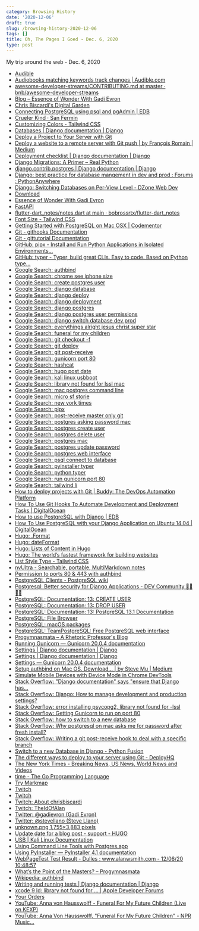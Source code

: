 ```yaml
---
category: Browsing History
date: '2020-12-06'
draft: true
slug: /browsing-history-2020-12-06
tags: []
title: Oh, The Pages I Goed ~ Dec. 6, 2020
type: post
---
```



My trip around the web - Dec. 6, 2020

- [Audible](https://www.audible.com/)
- [Audiobooks matching keywords track changes | Audible.com](https://www.audible.com/search?keywords=track+changes&ref=a_hp_t1_header_search)
- [awesome-developer-streams/CONTRIBUTING.md at master · bnb/awesome-developer-streams](https://github.com/bnb/awesome-developer-streams/blob/master/CONTRIBUTING.md)
- [Blog – Essence of Wonder With Gadi Evron](https://essenceofwonder.com/blog-2/)
- [Chris Biscardi's Digital Garden](https://www.christopherbiscardi.com/)
- [Connecting PostgreSQL using psql and pgAdmin | EDB](https://www.enterprisedb.com/postgres-tutorials/connecting-postgresql-using-psql-and-pgadmin)
- [Crueler Kind · San Fermin](https://open.spotify.com/album/71XLVZtjVzsVGwL6VKckaf?highlight=spotify:track:6h0mHDcRBUbViG36YW0ujv)
- [Customizing Colors - Tailwind CSS](https://tailwindcss.com/docs/customizing-colors)
- [Databases | Django documentation | Django](https://docs.djangoproject.com/en/3.1/ref/databases/#postgresql-notes)
- [Deploy a Project to Your Server with Git](https://daveceddia.com/deploy-git-repo-to-server/)
- [Deploy a website to a remote server with Git push | by François Romain | Medium](https://medium.com/@francoisromain/vps-deploy-with-git-fea605f1303b)
- [Deployment checklist | Django documentation | Django](https://docs.djangoproject.com/en/3.1/howto/deployment/checklist/)
- [Django Migrations: A Primer – Real Python](https://realpython.com/django-migrations-a-primer/)
- [django.contrib.postgres | Django documentation | Django](https://docs.djangoproject.com/en/3.1/ref/contrib/postgres/)
- [Django: best practice for database mangement in dev and prod : Forums : PythonAnywhere](https://www.pythonanywhere.com/forums/topic/13438/)
- [Django: Switching Databases on Per-View Level - DZone Web Dev](https://dzone.com/articles/django-switching-databases)
- [Download](https://www.pgadmin.org/download/)
- [Essence of Wonder With Gadi Evron](https://essenceofwonder.com/)
- [FastAPI](https://fastapi.tiangolo.com/)
- [flutter-dart_notes/notes.dart at main · bobrossrtx/flutter-dart_notes](https://github.com/bobrossrtx/flutter-dart_notes/blob/main/notes.dart)
- [Font Size - Tailwind CSS](https://tailwindcss.com/docs/font-size)
- [Getting Started with PostgreSQL on Mac OSX | Codementor](https://www.codementor.io/@engineerapart/getting-started-with-postgresql-on-mac-osx-are8jcopb)
- [Git - githooks Documentation](https://git-scm.com/docs/githooks)
- [Git - gittutorial Documentation](https://git-scm.com/docs/gittutorial/2.8.6)
- [GitHub: pipx - Install and Run Python Applications in Isolated Environments...](https://github.com/pipxproject/pipx)
- [GitHub: typer - Typer, build great CLIs. Easy to code. Based on Python type...](https://github.com/tiangolo/typer)
- [Google Search: authbind](https://www.google.com/search?client=safari&rls=en&q=authbind&ie=UTF-8&oe=UTF-8)
- [Google Search: chrome see iphone size](https://www.google.com/search?client=safari&rls=en&q=chrome+see+iphone+size&ie=UTF-8&oe=UTF-8)
- [Google Search: create postgres user](https://www.google.com/search?client=safari&rls=en&q=create+postgres+user&ie=UTF-8&oe=UTF-8)
- [Google Search: django database](https://www.google.com/search?client=safari&rls=en&q=django+database&ie=UTF-8&oe=UTF-8)
- [Google Search: django deploy](https://www.google.com/search?client=safari&rls=en&q=django+deploy&ie=UTF-8&oe=UTF-8)
- [Google Search: django deployment](https://www.google.com/search?client=safari&rls=en&q=django+deployment&ie=UTF-8&oe=UTF-8)
- [Google Search: django postgres](https://www.google.com/search?client=safari&rls=en&q=django+postgres&ie=UTF-8&oe=UTF-8)
- [Google Search: django postgres user permissions](https://www.google.com/search?client=safari&rls=en&q=django+postgres+user+permissions&ie=UTF-8&oe=UTF-8)
- [Google Search: django switch database dev prod](https://www.google.com/search?client=safari&rls=en&q=django+switch+database+dev+prod&ie=UTF-8&oe=UTF-8)
- [Google Search: everythings alright jesus christ super star](https://www.google.com/search?client=safari&rls=en&q=everythings+alright+jesus+christ+super+star&ie=UTF-8&oe=UTF-8)
- [Google Search: funeral for my children](https://www.google.com/search?client=safari&rls=en&q=funeral+for+my+children&ie=UTF-8&oe=UTF-8)
- [Google Search: git checkout -f](https://www.google.com/search?client=safari&rls=en&q=git+checkout+-f&ie=UTF-8&oe=UTF-8)
- [Google Search: git deploy](https://www.google.com/search?client=safari&rls=en&q=git+deploy&ie=UTF-8&oe=UTF-8)
- [Google Search: git post-receive](https://www.google.com/search?client=safari&rls=en&q=git+post-receive&ie=UTF-8&oe=UTF-8)
- [Google Search: gunicorn port 80](https://www.google.com/search?client=safari&rls=en&q=gunicorn+port+80&ie=UTF-8&oe=UTF-8)
- [Google Search: hashcat](https://www.google.com/search?client=safari&rls=en&q=hashcat&ie=UTF-8&oe=UTF-8)
- [Google Search: hugo post date](https://www.google.com/search?client=safari&rls=en&q=hugo+post+date&ie=UTF-8&oe=UTF-8)
- [Google Search: kali linux usbboot](https://www.google.com/search?client=safari&rls=en&q=kali+linux+usbboot&ie=UTF-8&oe=UTF-8)
- [Google Search: library not found for lssl mac](https://www.google.com/search?newwindow=1&client=safari&rls=en&ei=N5rNX9mYCu6H5wLRz7LwBA&q=library+not+found+for+lssl+mac&oq=library+not+found+for+lssl&gs_lcp=CgZwc3ktYWIQARgCMgIIADICCAAyBAgAEEMyBAgAEB46BAgAEEdQoNsBWPyPAmCUpAJoBHACeACAAV2IAfcCkgEBNZgBAKABAaoBB2d3cy13aXrIAQjAAQE&sclient=psy-ab)
- [Google Search: mac postgres command line](https://www.google.com/search?client=safari&rls=en&q=mac+postgres+command+line&ie=UTF-8&oe=UTF-8)
- [Google Search: micro sf storie](https://www.google.com/search?client=safari&rls=en&q=micro+sf+storie&ie=UTF-8&oe=UTF-8)
- [Google Search: new york times](https://www.google.com/search?client=safari&rls=en&q=new+york+times&ie=UTF-8&oe=UTF-8)
- [Google Search: pipx](https://www.google.com/search?client=safari&rls=en&q=pipx&ie=UTF-8&oe=UTF-8)
- [Google Search: post-receive master only git](https://www.google.com/search?client=safari&rls=en&q=post-receive+master+only+git&ie=UTF-8&oe=UTF-8)
- [Google Search: postgres asking password mac](https://www.google.com/search?client=safari&rls=en&q=postgres+asking+password+mac&ie=UTF-8&oe=UTF-8)
- [Google Search: postgres create user](https://www.google.com/search?client=safari&rls=en&q=postgres+create+user&ie=UTF-8&oe=UTF-8)
- [Google Search: postgres delete user](https://www.google.com/search?client=safari&rls=en&q=postgres+delete+user&ie=UTF-8&oe=UTF-8)
- [Google Search: postgres mac](https://www.google.com/search?newwindow=1&client=safari&rls=en&ei=BT7NX7ydEcyxggeb5qGIAQ&q=postgres+mac&oq=postgres+mac&gs_lcp=CgZwc3ktYWIQAzIFCAAQkQIyBQgAEJECMgIIADICCAAyAggAMgIIADICCAAyAggAMgIIADICCAA6BAgAEEc6BAgAEA06BAgAEAo6BggAEAcQHlDfLViuX2C9YWgAcAJ4AIABiwGIAbIGkgEDMS42mAEAoAEBqgEHZ3dzLXdpesgBCMABAQ&sclient=psy-ab&ved=0ahUKEwj8s_D8l7rtAhXMmOAKHRtzCBEQ4dUDCAw&uact=5)
- [Google Search: postgres update password](https://www.google.com/search?client=safari&rls=en&q=postgres+update+password&ie=UTF-8&oe=UTF-8)
- [Google Search: postgres web interface](https://www.google.com/search?client=safari&rls=en&q=postgres+web+interface&ie=UTF-8&oe=UTF-8)
- [Google Search: psql connect to database](https://www.google.com/search?client=safari&rls=en&q=psql+connect+to+database&ie=UTF-8&oe=UTF-8)
- [Google Search: pyinstaller typer](https://www.google.com/search?newwindow=1&client=safari&rls=en&ei=05bNX8WDDaPy5gLvqoOgCg&q=pyinstaller+typer&oq=pyinstaller+typer&gs_lcp=CgZwc3ktYWIQAzIFCAAQzQIyBQgAEM0CMgUIABDNAjIFCAAQzQIyBQgAEM0COgQIABBHOgcIABDJAxBDOgQIABBDOgIIADoFCAAQyQM6BggAEBYQHjoICAAQFhAKEB5QpRRY0Rhgmx1oAHACeACAAYYBiAGwBJIBAzUuMZgBAKABAaoBB2d3cy13aXrIAQjAAQE&sclient=psy-ab&ved=0ahUKEwiFuaHV7LrtAhUjuVkKHW_VAKQQ4dUDCAw&uact=5)
- [Google Search: python typer](https://www.google.com/search?client=safari&rls=en&q=python+typer&ie=UTF-8&oe=UTF-8)
- [Google Search: run gunicorn port 80](https://www.google.com/search?client=safari&rls=en&q=run+gunicorn+port+80&ie=UTF-8&oe=UTF-8)
- [Google Search: tailwind li](https://www.google.com/search?newwindow=1&client=safari&rls=en&ei=8mzMX7W4Msu05gL6g6_oAw&q=tailwind+li+&oq=tailwind+li+&gs_lcp=CgZwc3ktYWIQAzIJCAAQyQMQFhAeOgQIABBHOgoIABCxAxDJAxBDOgQIABBDOgcIABCxAxBDOggIABDJAxCRAjoFCAAQkQI6AggAUOcYWLUfYPQhaABwAngAgAHNAogByQeSAQcxLjAuMi4xmAEAoAEBqgEHZ3dzLXdpesgBCMABAQ&sclient=psy-ab&ved=0ahUKEwi1-bDL0LjtAhVLmlkKHfrBCz0Q4dUDCAw&uact=5)
- [How to deploy projects with Git | Buddy: The DevOps Automation Platform](https://buddy.works/blog/how-deploy-projects-with-git)
- [How To Use Git Hooks To Automate Development and Deployment Tasks | DigitalOcean](https://www.digitalocean.com/community/tutorials/how-to-use-git-hooks-to-automate-development-and-deployment-tasks)
- [How to use PostgreSQL with Django | EDB](https://www.enterprisedb.com/postgres-tutorials/how-use-postgresql-django)
- [How To Use PostgreSQL with your Django Application on Ubuntu 14.04 | DigitalOcean](https://www.digitalocean.com/community/tutorials/how-to-use-postgresql-with-your-django-application-on-ubuntu-14-04)
- [Hugo: .Format](https://gohugo.io/functions/format/)
- [Hugo: dateFormat](https://gohugo.io/functions/dateformat/)
- [Hugo: Lists of Content in Hugo](https://gohugo.io/templates/lists/)
- [Hugo: The world’s fastest framework for building websites](https://gohugo.io/)
- [List Style Type - Tailwind CSS](https://tailwindcss.com/docs/list-style-type)
- [nvUltra - Searchable, portable, MultiMarkdown notes](https://nvultra.com/)
- [Permission to ports 80 & 443 with authbind](https://www.mwells.org/coding/2016/authbind-port-80-443/)
- [PostgreSQL Clients - PostgreSQL wiki](https://wiki.postgresql.org/wiki/PostgreSQL_Clients)
- [Postgresql: Better security for Django Applications - DEV Community 👩‍💻👨‍💻](https://dev.to/matthewhegarty/postgresql-better-security-for-django-applications-3c7m)
- [PostgreSQL: Documentation: 13: CREATE USER](https://www.postgresql.org/docs/13/sql-createuser.html)
- [PostgreSQL: Documentation: 13: DROP USER](https://www.postgresql.org/docs/13/sql-dropuser.html)
- [PostgreSQL: Documentation: 13: PostgreSQL 13.1 Documentation](https://www.postgresql.org/docs/13/index.html)
- [PostgreSQL: File Browser](https://www.postgresql.org/ftp/pgadmin/pgadmin4/v4.28/macos/)
- [PostgreSQL: macOS packages](https://www.postgresql.org/download/macosx/)
- [PostgreSQL: TeamPostgreSQL: Free PostgreSQL web interface](https://www.postgresql.org/about/news/teampostgresql-free-postgresql-web-interface-1396/)
- [Progymnasmata – A Rhetoric Professor's Blog](https://stevellano.com/)
- [Running Gunicorn — Gunicorn 20.0.4 documentation](https://docs.gunicorn.org/en/stable/run.html)
- [Settings | Django documentation | Django](https://docs.djangoproject.com/en/3.1/ref/settings/#databases)
- [Settings | Django documentation | Django](https://docs.djangoproject.com/en/3.1/ref/settings/#std:setting-DATABASES)
- [Settings — Gunicorn 20.0.4 documentation](https://docs.gunicorn.org/en/stable/settings.html)
- [Setup authbind on Mac OS. Download… | by Steve Mu | Medium](https://medium.com/@steve.mu.dev/setup-authbind-on-mac-os-6aee72cb828)
- [Simulate Mobile Devices with Device Mode in Chrome DevTools](https://developers.google.com/web/tools/chrome-devtools/device-mode)
- [Stack Overflow: "Django documentation" says "ensure that Django has...](https://stackoverflow.com/questions/13337571/django-documentation-says-ensure-that-django-has-permission-to-create-and-alt)
- [Stack Overflow: Django: How to manage development and production settings?](https://stackoverflow.com/questions/10664244/django-how-to-manage-development-and-production-settings)
- [Stack Overflow: error installing psycopg2, library not found for -lssl](https://stackoverflow.com/questions/26288042/error-installing-psycopg2-library-not-found-for-lssl)
- [Stack Overflow: Getting Gunicorn to run on port 80](https://stackoverflow.com/questions/16225872/getting-gunicorn-to-run-on-port-80)
- [Stack Overflow: how to switch to a new database](https://stackoverflow.com/questions/38067164/how-to-switch-to-a-new-database)
- [Stack Overflow: Why postgresql on mac asks me for password after fresh install?](https://stackoverflow.com/questions/46781471/why-postgresql-on-mac-asks-me-for-password-after-fresh-install)
- [Stack Overflow: Writing a git post-receive hook to deal with a specific branch](https://stackoverflow.com/questions/7351551/writing-a-git-post-receive-hook-to-deal-with-a-specific-branch)
- [Switch to a new Database in Django - Python Fusion](https://pythonfusion.com/switch-database-django/)
- [The different ways to deploy to your server using Git - DeployHQ](https://www.deployhq.com/git/deploy-websites-with-git)
- [The New York Times - Breaking News, US News, World News and Videos](https://www.nytimes.com/)
- [time - The Go Programming Language](https://golang.org/pkg/time/)
- [Try Markmap](https://markmap.js.org/repl/)
- [Twitch](https://clips.twitch.tv/create)
- [Twitch](https://www.twitch.tv/)
- [Twitch: About chrisbiscardi](https://www.twitch.tv/chrisbiscardi/about)
- [Twitch: TheIdOfAlan](https://www.twitch.tv/theidofalan)
- [Twitter: @gadievron (Gadi Evron)](https://twitter.com/gadievron)
- [Twitter: @stevellano (Steve Llano)](https://twitter.com/stevellano)
- [unknown.png 1,755×3,883 pixels](https://cdn.discordapp.com/attachments/641445658456358922/785089047055564810/unknown.png)
- [Update date for a blog post - support - HUGO](https://discourse.gohugo.io/t/update-date-for-a-blog-post/8041/5)
- [USB | Kali Linux Documentation](https://www.kali.org/docs/usb/)
- [Using Command Line Tools with Postgres.app](https://postgresapp.com/documentation/cli-tools.html)
- [Using PyInstaller — PyInstaller 4.1 documentation](https://pyinstaller.readthedocs.io/en/stable/usage.html)
- [WebPageTest Test Result - Dulles : www.alanwsmith.com - 12/06/20 10:48:57](https://www.webpagetest.org/result/201206_DiES_9cdb7007d703e483f3e10ae2380ef8c8/)
- [What’s the Point of the Masters? – Progymnasmata](https://stevellano.com/ogymnasmata-net-2010-02-whats-point-of-masters-html/)
- [Wikipedia: authbind](https://en.wikipedia.org/wiki/Authbind)
- [Writing and running tests | Django documentation | Django](https://docs.djangoproject.com/en/3.1/topics/testing/overview/#the-test-database)
- [xcode 9 ld: library not found for … | Apple Developer Forums](https://developer.apple.com/forums/thread/88451)
- [Your Orders](https://www.amazon.com/gp/your-account/order-history/ref=ppx_yo_dt_b_search?opt=ab&search=logitech)
- [YouTube: Anna von Hausswolff - Funeral For My Future Children (Live on KEXP)](https://www.youtube.com/watch?v=3iS8QguVecQ)
- [YouTube: Anna Von Hausswolff, "Funeral For My Future Children" - NPR Music...](https://www.youtube.com/watch?v=n8YhnF0ng4c)
